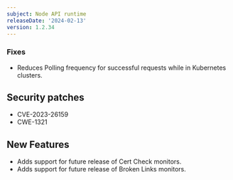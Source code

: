```yaml
---
subject: Node API runtime
releaseDate: '2024-02-13'
version: 1.2.34
---
```


### Fixes

* Reduces Polling frequency for successful requests while in Kubernetes clusters.

## Security patches

* CVE-2023-26159
* CWE-1321

## New Features

* Adds support for future release of Cert Check monitors.
* Adds support for future release of Broken Links monitors.
